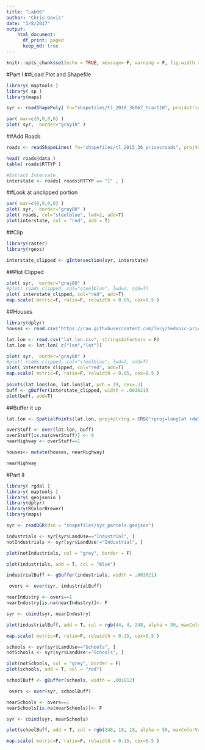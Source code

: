 ```yaml
---
title: "Lab06"
author: "Chris Davis"
date: "3/8/2017"
output: 
    html_document:
      df_print: paged
      keep_md: true
---
```


```r
knitr::opts_chunk$set(echo = TRUE, message= F, warning = F, fig.width = 10)
```
#Part I
##Load Plot and Shapefile
```r
library( maptools )
library( sp )
library(maps)

syr <- readShapePoly( fn="shapefiles/tl_2010_36067_tract10", proj4string=CRS("+proj=longlat +datum=WGS84") )

par( mar=c(0,0,0,0) )
plot( syr,  border="gray10" )

```

##Add Roads
```r
roads <- readShapeLines( fn="shapefiles/tl_2015_36_prisecroads", proj4string=CRS("+proj=longlat +datum=WGS84") )

head( roads@data )
table( roads$RTTYP )

#Extract Intersate
interstate <- roads[ roads$RTTYP == "I" , ]
```
##Look at unclipped portion
```r
par( mar=c(0,0,0,0) )
plot( syr,  border="gray80" )
plot( roads, col="steelblue", lwd=2, add=T)
plot(interstate, col = "red", add = T)
```

##Clip
```r
library(raster)
library(rgeos)

interstate_clipped <- gIntersection(syr, interstate)


```
##Plot Clipped 
```r
plot( syr,  border="gray80" )
#plot( roads_clipped, col="steelblue", lwd=2, add=T)
plot( interstate_clipped, col="red", add=T)
map.scale( metric=F, ratio=F, relwidth = 0.05, cex=0.5 )

```

##Houses
```r
library(dplyr)
houses <- read.csv("https://raw.githubusercontent.com/lecy/hedonic-prices/master/Data/Housing%20Price%20In-Class%20Exercise%20(Responses).csv", stringsAsFactors = F)

lat.lon <- read.csv("lat.lon.csv", stringsAsFactors = F)
lat.lon <- lat.lon[ c("lon","lat")]

plot( syr,  border="gray80" )
#plot( roads_clipped, col="steelblue", lwd=2, add=T)
plot( interstate_clipped, col="red", add=T)
map.scale( metric=F, ratio=F, relwidth = 0.05, cex=0.5 )
  
points(lat.lon$lon, lat.lon$lat, pch = 19, cex=.3)
buff <- gBuffer(interstate_clipped, width = .003621)
plot(buff, add=T)

```

##Buffer it up
```r

lat.lon <- SpatialPoints(lat.lon, proj4string = CRS("+proj=longlat +datum=WGS84") )

overStuff <- over(lat.lon, buff)
overStuff[is.na(overStuff)] <- 0
nearHighway <- overStuff==1

houses<- mutate(houses, nearHighway)

nearHighway
```

#Part II
```r

library( rgdal )
library( maptools )
library( geojsonio )
library(dplyr)
library(RColorBrewer)
library(maps)

syr <- readOGR(dsn = "shapefiles/syr_parcels.geojson")

industrials <- syr[syr$LandUse=="Industrial", ]
notIndustrials <- syr[syr$LandUse!="Industrial", ]

plot(notIndustrials, col = "grey", border = F)

plot(industrials, add = T, col = "blue")

industrialBuff <- gBuffer(industrials, width = .003621)

 overs <- over(syr, industrialBuff)

nearIndustry <- overs==1
nearIndustry[is.na(nearIndustry)]<- F

syr <- cbind(syr, nearIndustry)

plot(industrialBuff, add = T, col = rgb(44, 4, 248, alpha = 50, maxColorValue = 355))

map.scale( metric=F, ratio=F, relwidth = 0.15, cex=0.5 )

```

```r
schools <- syr[syr$LandUse=="Schools", ]
notSchools <- syr[syr$LandUse!="Schools", ]

plot(notSchools, col = "grey", border = F)
plot(schools, add = T, col = "red")

schoolBuff <- gBuffer(schools, width = .001812)

 overs <- over(syr, schoolBuff)

nearSchools <- overs==1
nearSchools[is.na(nearSchools)]<- F

syr <- cbind(syr, nearSchools)

plot(schoolBuff, add = T, col = rgb(248, 18, 18, alpha = 50, maxColorValue = 355))

map.scale( metric=F, ratio=F, relwidth = 0.15, cex=0.5 )

```



